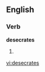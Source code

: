 
==English==

===Verb===
'''desecrates'''

# {{third-person singular of|[[desecrate]]}}

[[vi:desecrates]]